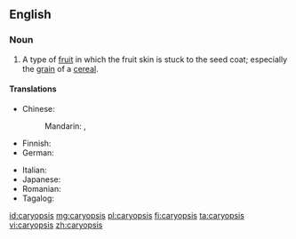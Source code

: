 ==English==
{{wikipedia}}

===Noun===
{{en-noun|caryopses}}

# A type of [[fruit]] in which the fruit skin is stuck to the seed coat; especially the [[grain]] of a [[cereal]].

====Translations====
{{trans-top|type of fruit}}
* Chinese:
*: Mandarin: {{t+|cmn|穎果|sc=Hani}}, {{t+|cmn|颖果|tr=yǐngguǒ|sc=Hani}}
* Finnish: {{t+|fi|jyvä}}
* German: {{t+|de|Karyopse|f}}
{{trans-mid}}
* Italian: {{t+|it|cariosside|f}}
* Japanese: {{t|ja|穎果|tr=えいか, eika|sc=Jpan}}
* Romanian: {{t+|ro|cariopsă|f}}
* Tagalog: {{t|tl|butilbunga}}
{{trans-bottom}}

[[id:caryopsis]]
[[mg:caryopsis]]
[[pl:caryopsis]]
[[fi:caryopsis]]
[[ta:caryopsis]]
[[vi:caryopsis]]
[[zh:caryopsis]]